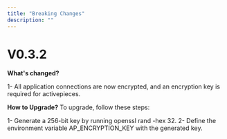 ```yaml
---
title: "Breaking Changes"
description: ""
---
```


# V0.3.2

**What's changed?**

1- All application connections are now encrypted, and an encryption key is required for activepieces.

**How to Upgrade?**
To upgrade, follow these steps:

1- Generate a 256-bit key by running openssl rand -hex 32.
2- Define the environment variable AP_ENCRYPTION_KEY with the generated key.